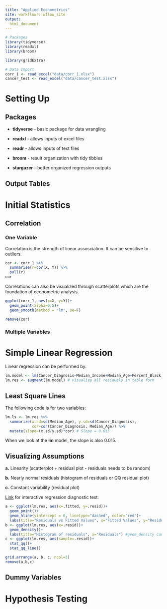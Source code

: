 ```yaml
---
title: "Applied Econometrics"
site: workflowr::wflow_site
output:  
  html_document
---
```


```r
# Packages
library(tidyverse)
library(readxl)
library(broom)

library(gridExtra)
```

```r
# Data Import
corr_1 <- read_excel("data/corr_1.xlsx")
cancer_test <- read_excel("data/cancer_test.xlsx")
```

# Setting Up

## Packages 
* **tidyverse** - basic package for data wrangling

* **readxl** - allows inputs of excel files

* **readr** - allows inputs of text files

* **broom** - result organization with tidy tibbles

* **stargazer** - better organized regression outputs 


## Output Tables

# Initial Statistics

## Correlation

### One Variable

Correlation is the strength of linear assosciation. It can be sensitive to outliers.
```r
cor <- corr_1 %>% 
  summarise(r=cor(X, Y)) %>% 
  pull(r)
cor
```
Correlations can also be visualized through scatterplots which are the foundation of econometric analysis. 
```r
ggplot(corr_1, aes(x=X, y=Y))+
  geom_point(alpha=0.5)+
  geom_smooth(method = "lm", se=F)
```
```r
remove(cor)
```

### Multiple Variables

# Simple Linear Regression
Linear regression can be performed by:
```r
lm.model <- lm(Cancer_Diagnosis~Median_Income+Median_Age+Percent_Black, data=cancer_test)
lm.res <- augment(lm.model) # visualize all residuals in table form
```

## Least Square Lines
The following code is for two variables:
```r
lm.ls <- lm.res %>% 
  summarize(x.sd=sd(Median_Age), y.sd=sd(Cancer_Diagnosis),
            cor=cor(Cancer_Diagnosis, Median_Age)) %>%
  mutate(slope=(x.sd/y.sd)*cor) # Slope = 0.015
```
When we look at the **lm** model, the slope is also 0.015.

## Visualizing Assumptions 

**a.** Linearity (scatterplot + residual plot - residuals needs to be random)

**b.** Nearly normal residuals (histogram of residuals or QQ residual plot)

**c.** Constant variability (residual plot)

[Link](https://gallery.shinyapps.io/slr_diag/) for interactive regression diagnostic test. 

```r
a <- ggplot(lm.res, aes(x=.fitted, y=.resid))+
  geom_point()+
  geom_hline(yintercept = 0, linetype="dashed", color="red")+
  labs(title="Residuals vs Fitted Values", x="Fitted Values", y="Residuals")
b <- ggplot(lm.res, aes(x=.resid))+
  geom_density()+
  labs(title="Histogram of residuals", x="Residuals") #geom_density can also be added
c <- ggplot(lm.res, aes(sample=.resid))+
  stat_qq()+
  stat_qq_line()
```
```r
grid.arrange(a, b, c, ncol=3)
remove(a,b,c)
```

## Dummy Variables

# Hypothesis Testing








